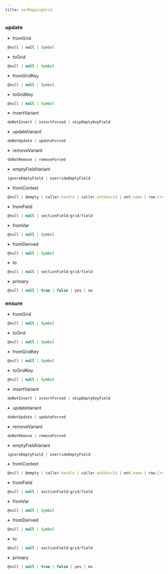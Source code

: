 ```yaml
---
title: varMappingGrid
---
```


### update

- fromGrid
```js 
 @null | null | Symbol
```
- toGrid
```js 
 @null | null | Symbol
```
- fromGridKey
```js 
 @null | null | Symbol
```
- toGridKey
```js 
 @null | null | Symbol
```
- insertVariant
```js 
 doNotInsert | insertForced | skipEmptyKeyField
```
- updateVariant
```js 
 doNotUpdate | updateForced
```
- removeVariant
```js 
 doNotRemove | removeForced
```
- emptyFieldVariant
```js 
 ignoreEmptyField | overrideEmptyField
```
- fromContext
```js 
 @null | @empty | caller.handle | caller.entUserId | ent.name | row.CreatedBy | ...
```
- fromField
```js 
 @null | null | sectionField/grid/field
```
- fromVar
```js 
 @null | null | Symbol
```
- fromDerived
```js 
 @null | null | Symbol
```
- to
```js 
 @null | null | sectionField/grid/field
```
- primary
```js 
 @null | null | true | false | yes | no
```

### ensure

- fromGrid
```js 
 @null | null | Symbol
```
- toGrid
```js 
 @null | null | Symbol
```
- fromGridKey
```js 
 @null | null | Symbol
```
- toGridKey
```js 
 @null | null | Symbol
```
- insertVariant
```js 
 doNotInsert | insertForced | skipEmptyKeyField
```
- updateVariant
```js 
 doNotUpdate | updateForced
```
- removeVariant
```js 
 doNotRemove | removeForced
```
- emptyFieldVariant
```js 
 ignoreEmptyField | overrideEmptyField
```
- fromContext
```js 
 @null | @empty | caller.handle | caller.entUserId | ent.name | row.CreatedBy | ...
```
- fromField
```js 
 @null | null | sectionField/grid/field
```
- fromVar
```js 
 @null | null | Symbol
```
- fromDerived
```js 
 @null | null | Symbol
```
- to
```js 
 @null | null | sectionField/grid/field
```
- primary
```js 
 @null | null | true | false | yes | no
```

